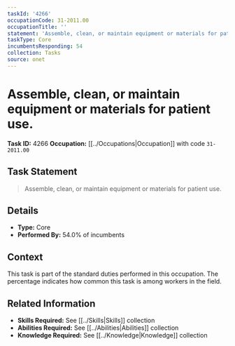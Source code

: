 ```yaml
---
taskId: '4266'
occupationCode: 31-2011.00
occupationTitle: ''
statement: 'Assemble, clean, or maintain equipment or materials for patient use.'
taskType: Core
incumbentsResponding: 54
collection: Tasks
source: onet
---
```

# Assemble, clean, or maintain equipment or materials for patient use.

**Task ID:** 4266
**Occupation:** [[../Occupations|Occupation]] with code `31-2011.00`

## Task Statement

> Assemble, clean, or maintain equipment or materials for patient use.

## Details

- **Type:** Core
- **Performed By:** 54.0% of incumbents

## Context

This task is part of the standard duties performed in this occupation. The percentage indicates how common this task is among workers in the field.

## Related Information

- **Skills Required:** See [[../Skills|Skills]] collection
- **Abilities Required:** See [[../Abilities|Abilities]] collection
- **Knowledge Required:** See [[../Knowledge|Knowledge]] collection
